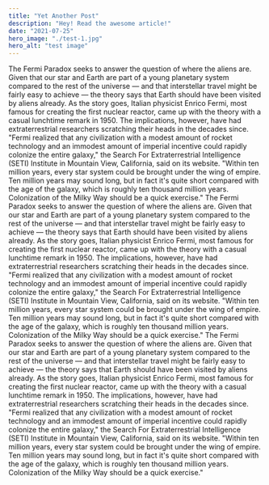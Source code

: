 ```yaml
---
title: "Yet Another Post"
description: "Hey! Read the awesome article!"
date: "2021-07-25"
hero_image: "./test-1.jpg"
hero_alt: "test image"
---
```


The Fermi Paradox seeks to answer the question of where the aliens are. Given that our star and Earth are part of a young planetary system compared to the rest of the universe — and that interstellar travel might be fairly easy to achieve — the theory says that Earth should have been visited by aliens already.
As the story goes, Italian physicist Enrico Fermi, most famous for creating the first nuclear reactor, came up with the theory with a casual lunchtime remark in 1950. The implications, however, have had extraterrestrial researchers scratching their heads in the decades since.
"Fermi realized that any civilization with a modest amount of rocket technology and an immodest amount of imperial incentive could rapidly colonize the entire galaxy," the Search For Extraterrestrial Intelligence (SETI) Institute in Mountain View, California, said on its website. "Within ten million years, every star system could be brought under the wing of empire. Ten million years may sound long, but in fact it's quite short compared with the age of the galaxy, which is roughly ten thousand million years. Colonization of the Milky Way should be a quick exercise."
The Fermi Paradox seeks to answer the question of where the aliens are. Given that our star and Earth are part of a young planetary system compared to the rest of the universe — and that interstellar travel might be fairly easy to achieve — the theory says that Earth should have been visited by aliens already.
As the story goes, Italian physicist Enrico Fermi, most famous for creating the first nuclear reactor, came up with the theory with a casual lunchtime remark in 1950. The implications, however, have had extraterrestrial researchers scratching their heads in the decades since.
"Fermi realized that any civilization with a modest amount of rocket technology and an immodest amount of imperial incentive could rapidly colonize the entire galaxy," the Search For Extraterrestrial Intelligence (SETI) Institute in Mountain View, California, said on its website. "Within ten million years, every star system could be brought under the wing of empire. Ten million years may sound long, but in fact it's quite short compared with the age of the galaxy, which is roughly ten thousand million years. Colonization of the Milky Way should be a quick exercise."
The Fermi Paradox seeks to answer the question of where the aliens are. Given that our star and Earth are part of a young planetary system compared to the rest of the universe — and that interstellar travel might be fairly easy to achieve — the theory says that Earth should have been visited by aliens already.
As the story goes, Italian physicist Enrico Fermi, most famous for creating the first nuclear reactor, came up with the theory with a casual lunchtime remark in 1950. The implications, however, have had extraterrestrial researchers scratching their heads in the decades since.
"Fermi realized that any civilization with a modest amount of rocket technology and an immodest amount of imperial incentive could rapidly colonize the entire galaxy," the Search For Extraterrestrial Intelligence (SETI) Institute in Mountain View, California, said on its website. "Within ten million years, every star system could be brought under the wing of empire. Ten million years may sound long, but in fact it's quite short compared with the age of the galaxy, which is roughly ten thousand million years. Colonization of the Milky Way should be a quick exercise."
